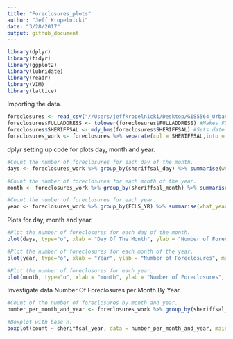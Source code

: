 ```yaml
---
title: "Foreclosures_plots"
author: "Jeff Kropelnicki"
date: "3/28/2017"
output: github_document
---
```


```r
library(dplyr)
library(tidyr)
library(ggplot2)
library(lubridate)
library(readr)
library(VIM)
library(lattice)
```

Importing the data. 
```r
foreclosures <- read_csv("//Users/jeffkropelnicki/Desktop/GIS5564_Urban_GIS/Project/foreclosures..csv") 
foreclosures$FULLADDRESS <- tolower(foreclosures$FULLADDRESS) #Makes FULLADDRESS to lowercase for a join with parcels 
foreclosures$SHERIFFSAL <- mdy_hms(foreclosures$SHERIFFSAL) #Sets date to hours minutes sec.
foreclosures_work <- foreclosures %>% separate(col = SHERIFFSAL,into = c("sheriffsal_year", "sheriffsal_month", "sheriffsal_day"), sep = "-") #separate SALE_DATE to year, month and day.
```


dplyr setting up code for plots day, month and year. 
```r
#Count the number of foreclosures for each day of the month. 
days <- foreclosures_work %>% group_by(sheriffsal_day) %>% summarise(what_day = n()) %>% arrange(sheriffsal_day)

#Count the number of foreclosures for each month of the year. 
month <- foreclosures_work %>% group_by(sheriffsal_month) %>% summarise(what_month = n()) %>% arrange(sheriffsal_month) 

#Count the number of foreclosures for each year.
year <- foreclosures_work %>% group_by(FCLS_YR) %>% summarise(what_year = n()) %>% arrange(FCLS_YR)
```   
    
Plots for day, month and year. 
```r
#Plot the number of foreclosures for each day of the month. 
plot(days, type="o", xlab = "Day Of The Month", ylab = "Number of Foreclosures", main = "Total On Each Day Of The Month")

#Plot the number of foreclosures for each month of the year. 
plot(year, type="o", xlab = "Year", ylab = "Number of Foreclosures", main = "Total Foreclosures Over 2005 to 2016")

#Plot the number of foreclosures for each year. 
plot(month, type="o", xlab = "month", ylab = "Number of Foreclosures", main = "Total Foreclosures In All Months")
```   
   
   
Investigate data Number Of Foreclosures per Month By Year.   
```r
#Count of the number of foreclosures by month and year. 
number_per_month_and_year <- foreclosures_work %>% group_by(sheriffsal_year, sheriffsal_month) %>% summarize(count = n())

#Boxplot with base R. 
boxplot(count ~ sheriffsal_year, data = number_per_month_and_year, main = "Number Of Foreclosures Per Month By Year", ylab = "Number Of Foreclosures", xlab = "Year", col = c("cyan1"), cex = 1, pch = 21)
```